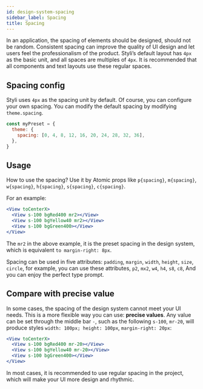 ```yaml
---
id: design-system-spacing
sidebar_label: Spacing
title: Spacing
---
```


In an application, the spacing of elements should be designed, should not be random. Consistent spacing can improve the quality of UI design and let users feel the professionalism of the product. Styli’s default layout has `4px` as the basic unit, and all spaces are multiples of `4px`. It is recommended that all components and text layouts use these regular spaces.

## Spacing config

Styli uses `4px` as the spacing unit by default. Of course, you can configure your own spacing. You can modify the default spacing by modifying `theme.spacing`.

```jsx
const myPreset = {
  theme: {
    spacing: [0, 4, 8, 12, 16, 20, 24, 28, 32, 36],
  },
}
```

## Usage

How to use the spacing? Use it by Atomic props like `p{spacing}`, `m{spacing}`, `w{spacing}`, `h{spacing}`, `s{spacing}`, `c{spacing}`.

For an example:

```jsx live
<View toCenterX>
  <View s-100 bgRed400 mr2></View>
  <View s-100 bgYellow40 mr2></View>
  <View s-100 bgGreen400></View>
</View>
```

The `mr2` in the above example, it is the preset spacing in the design system, which is equivalent `to margin-right: 8px`.

Spacing can be used in five attributes: `padding`, `margin`, `width`, `height`, `size`, `circle`, for example, you can use these attributes, `p2`, `mx2`, `w4`, `h4`, `s8`, `c8`, And you can enjoy the perfect type prompt.

## Compare with precise value

In some cases, the spacing of the design system cannot meet your UI needs. This is a more flexible way you can use: **precise values**. Any value can be set through the middle bar `-`, such as the following `s-100`, `mr-20`, will produce styles `width: 100px; height: 100px`, `margin-right: 20px`:

```jsx live
<View toCenterX>
  <View s-100 bgRed400 mr-20></View>
  <View s-100 bgYellow40 mr-20></View>
  <View s-100 bgGreen400></View>
</View>
```

In most cases, it is recommended to use regular spacing in the project, which will make your UI more design and rhythmic.
